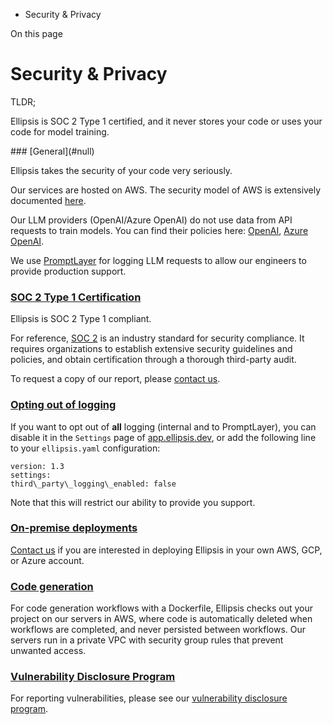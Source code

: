 *   Security & Privacy

On this page

# Security & Privacy

<Info>

TLDR;

Ellipsis is SOC 2 Type 1 certified, and it never stores your code or uses your code for model training.



</Info>
### [General​](#null)

Ellipsis takes the security of your code very seriously.

Our services are hosted on AWS. The security model of AWS is extensively documented [here](https://aws.amazon.com/security).

Our LLM providers (OpenAI/Azure OpenAI) do not use data from API requests to train models. You can find their policies here: [OpenAI](https://openai.com/enterprise-privacy), [Azure OpenAI](https://learn.microsoft.com/en-us/legal/cognitive-services/openai/data-privacy).

We use [PromptLayer](https://promptlayer.com) for logging LLM requests to allow our engineers to provide production support.

### [SOC 2 Type 1 Certification​](#null)

Ellipsis is SOC 2 Type 1 compliant.

For reference, [SOC 2](https://www.aicpa-cima.com/topic/audit-assurance/audit-and-assurance-greater-than-soc-2) is an industry standard for security compliance. It requires organizations to establish extensive security guidelines and policies, and obtain certification through a thorough third-party audit.

To request a copy of our report, please [contact us](/contact).

### [Opting out of logging​](#null)

If you want to opt out of **all** logging (internal and to PromptLayer), you can disable it in the `Settings` page of [app.ellipsis.dev](https://app.ellipsis.dev/), or add the following line to your `ellipsis.yaml` configuration:

```
version: 1.3  
settings:  
third\_party\_logging\_enabled: false
```

Note that this will restrict our ability to provide you support.

### [On-premise deployments​](#null)

[Contact us](/contact) if you are interested in deploying Ellipsis in your own AWS, GCP, or Azure account.

### [Code generation​](#null)

For code generation workflows with a Dockerfile, Ellipsis checks out your project on our servers in AWS, where code is automatically deleted when workflows are completed, and never persisted between workflows. Our servers run in a private VPC with security group rules that prevent unwanted access.

### [Vulnerability Disclosure Program​](#null)

For reporting vulnerabilities, please see our [vulnerability disclosure program](/vdp).